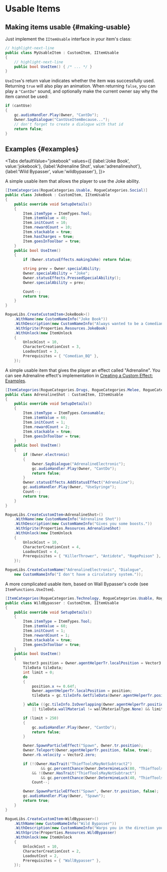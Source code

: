 # Usable Items


## Making items usable {#making-usable}

Just implement the `IItemUsable` interface in your item's class:

```csharp title="MyUsableItem.cs"
// highlight-next-line
public class MyUsableItem : CustomItem, IItemUsable
{
    // highlight-next-line
    public bool UseItem() { /* ... */ }
}
```

`UseItem`'s return value indicates whether the item was successfully used. Returning `true` will also play an animation. When returning `false`, you can play a `"CantDo"` sound, and optionally make the current owner say why the item cannot be used:

```csharp
if (cantUse)
{
    gc.audioHandler.Play(Owner, "CantDo");
    Owner.SayDialogue("CantUseItemBecause...");
    // don't forget to create a dialogue with that id
    return false;
}
```

## Examples {#examples}

<Tabs
    defaultValue="jokebook"
    values={[
        {label:'Joke Book', value:'jokebook'},
        {label:'Adrenaline Shot', value:'adrenalineshot'},
        {label:'Wild Bypasser', value:'wildbypasser'},
    ]}>
<TabItem value="jokebook">

A simple usable item that allows the player to use the Joke ability.

```csharp title="JokeBook.cs"
[ItemCategories(RogueCategories.Usable, RogueCategories.Social)]
public class JokeBook : CustomItem, IItemUsable
{
    public override void SetupDetails()
    {
        Item.itemType = ItemTypes.Tool;
        Item.itemValue = 40;
        Item.initCount = 10;
        Item.rewardCount = 10;
        Item.stackable = true;
        Item.hasCharges = true;
        Item.goesInToolbar = true;
    }
    public bool UseItem()
    {
        if (Owner.statusEffects.makingJoke) return false;

        string prev = Owner.specialAbility;
        Owner.specialAbility = "Joke";
        Owner.statusEffects.PressedSpecialAbility();
        Owner.specialAbility = prev;

        Count--;
        return true;
    }
}
```

```csharp
RogueLibs.CreateCustomItem<JokeBook>()
    .WithName(new CustomNameInfo("Joke Book"))
    .WithDescription(new CustomNameInfo("Always wanted to be a Comedian? Now you can! (kind of)"))
    .WithSprite(Properties.Resources.JokeBook)
    .WithUnlock(new ItemUnlock
    {
        UnlockCost = 10,
        CharacterCreationCost = 3,
        LoadoutCost = 3,
        Prerequisites = { "Comedian_BQ" },
    });
```

</TabItem>
<TabItem value="adrenalineshot">

A simple usable item that gives the player an effect called "Adrenaline". You can see Adrenaline effect's implementation in [Creating a Custom Effect: Examples](../traits/create-effect#examples).

```csharp title="AdrenalineShot.cs"
[ItemCategories(RogueCategories.Drugs, RogueCategories.Melee, RogueCategories.Usable)]
public class AdrenalineShot : CustomItem, IItemUsable
{
    public override void SetupDetails()
    {
        Item.itemType = ItemTypes.Consumable;
        Item.itemValue = 60;
        Item.initCount = 1;
        Item.rewardCount = 2;
        Item.stackable = true;
        Item.goesInToolbar = true;
    }
    public bool UseItem()
    {
        if (Owner.electronic)
        {
            Owner.SayDialogue("AdrenalineElectronic");
            gc.audioHandler.Play(Owner, "CantDo");
            return false;
        }
        Owner.statusEffects.AddStatusEffect("Adrenaline");
        gc.audioHandler.Play(Owner, "UseSyringe");
        Count--;
        return true;
    }
}
```

```csharp
RogueLibs.CreateCustomItem<AdrenalineShot>()
    .WithName(new CustomNameInfo("Adrenaline Shot"))
    .WithDescription(new CustomNameInfo("Gives you some boosts."))
    .WithSprite(Properties.Resources.AdrenalineShot)
    .WithUnlock(new ItemUnlock
    {
        UnlockCost = 10,
        CharacterCreationCost = 4,
        LoadoutCost = 4,
        Prerequisites = { "KillerThrower", "Antidote", "RagePoison" },
    });

RogueLibs.CreateCustomName("AdrenalineElectronic", "Dialogue",
    new CustomNameInfo("I don't have a circulatory system."));
```

</TabItem>
<TabItem value="wildbypasser">

A more complicated usable item, based on Wall Bypasser's code (see `ItemFunctions.UseItem`).

```csharp title="WildBypasser.cs"
[ItemCategories(RogueCategories.Technology, RogueCategories.Usable, RogueCategories.Stealth)]
public class WildBypasser : CustomItem, IItemUsable
{
    public override void SetupDetails()
    {
        Item.itemType = ItemTypes.Tool;
        Item.itemValue = 60;
        Item.initCount = 1;
        Item.rewardCount = 1;
        Item.stackable = true;
        Item.goesInToolbar = true;
    }
    public bool UseItem()
    {
        Vector3 position = Owner.agentHelperTr.localPosition = Vector3.zero;
        TileData tileData;
        int limit = 0;
        do
        {
            position.x += 0.64f;
            Owner.agentHelperTr.localPosition = position;
            tileData = gc.tileInfo.GetTileData(Owner.agentHelperTr.position);

        } while ((gc.tileInfo.IsOverlapping(Owner.agentHelperTr.position, "Anything")
            || tileData.wallMaterial != wallMaterialType.None) && limit++ < 250);

        if (limit > 250)
        {
            gc.audioHandler.Play(Owner, "CantDo");
            return false;
        }

        Owner.SpawnParticleEffect("Spawn", Owner.tr.position);
        Owner.Teleport(Owner.agentHelperTr.position, false, true);
        Owner.rb.velocity = Vector2.zero;

        if (!(Owner.HasTrait("ThiefToolsMayNotSubtract2")
                && gc.percentChance(Owner.DetermineLuck(80, "ThiefToolsMayNotSubtract", true)))
            && !(Owner.HasTrait("ThiefToolsMayNotSubtract")
                && gc.percentChance(Owner.DetermineLuck(40, "ThiefToolsMayNotSubtract", true))))
            Count--;

        Owner.SpawnParticleEffect("Spawn", Owner.tr.position, false);
        gc.audioHandler.Play(Owner, "Spawn");
        return true;
    }
}
```

```csharp
RogueLibs.CreateCustomItem<WildBypasser>()
    .WithName(new CustomNameInfo("Wild Bypasser"))
    .WithDescription(new CustomNameInfo("Warps you in the direction you're facing. Teleports through any amount of walls."))
    .WithSprite(Properties.Resources.WildBypasser)
    .WithUnlock(new ItemUnlock
    {
        UnlockCost = 10,
        CharacterCreationCost = 2,
        LoadoutCost = 2,
        Prerequisites = { "WallBypasser" },
    });
```

</TabItem>
</Tabs>